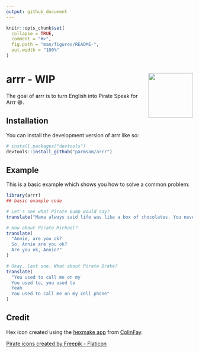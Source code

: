 ```yaml
---
output: github_document
---
```


<!-- README.md is generated from README.Rmd. Please edit that file -->

```r
knitr::opts_chunk$set(
  collapse = TRUE,
  comment = "#>",
  fig.path = "man/figures/README-",
  out.width = "100%"
)
```

# arrr <img src="man/figures/logo.png" align="right" height="120" /> - WIP

<!-- badges: start -->
<!-- badges: end -->

The goal of arrr is to turn English into Pirate Speak for Arrr 😄.

## Installation

You can install the development version of arrr like so:

``` r
# install.packages("devtools")
devtools::install_github("parmsam/arrr")
```

## Example

This is a basic example which shows you how to solve a common problem:

```r
library(arrr)
## basic example code

# Let's see what Pirate Gump would say?
translate("Mama always said life was like a box of chocolates. You never know what you\'re gonna get.")

# How about Pirate Michael?
translate(
  "Annie, are you ok? 
  So, Annie are you ok? 
  Are you ok, Annie?"
)

# Okay, last one. What about Pirate Drake? 
translate(
  "You used to call me on my
  You used to, you used to 
  Yeah 
  You used to call me on my cell phone"
)
```

## Credit

Hex icon created using the [hexmake
app](https://connect.thinkr.fr/hexmake/) from
[ColinFay](https://github.com/ColinFay/hexmake).

<a href="https://www.flaticon.com/free-icons/pirate" title="pirate icons">Pirate icons created by Freepik - Flaticon</a>
